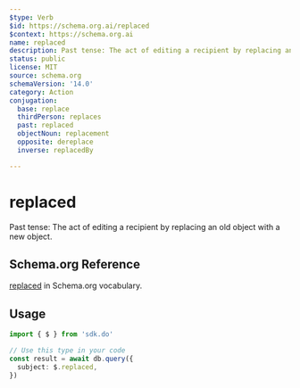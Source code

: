 ```yaml
---
$type: Verb
$id: https://schema.org.ai/replaced
$context: https://schema.org.ai
name: replaced
description: Past tense: The act of editing a recipient by replacing an old object with a new object.
status: public
license: MIT
source: schema.org
schemaVersion: '14.0'
category: Action
conjugation:
  base: replace
  thirdPerson: replaces
  past: replaced
  objectNoun: replacement
  opposite: dereplace
  inverse: replacedBy

---
```


# replaced

Past tense: The act of editing a recipient by replacing an old object with a new object.

## Schema.org Reference

[replaced](https://schema.org/ReplaceAction) in Schema.org vocabulary.

## Usage

```typescript
import { $ } from 'sdk.do'

// Use this type in your code
const result = await db.query({
  subject: $.replaced,
})
```
